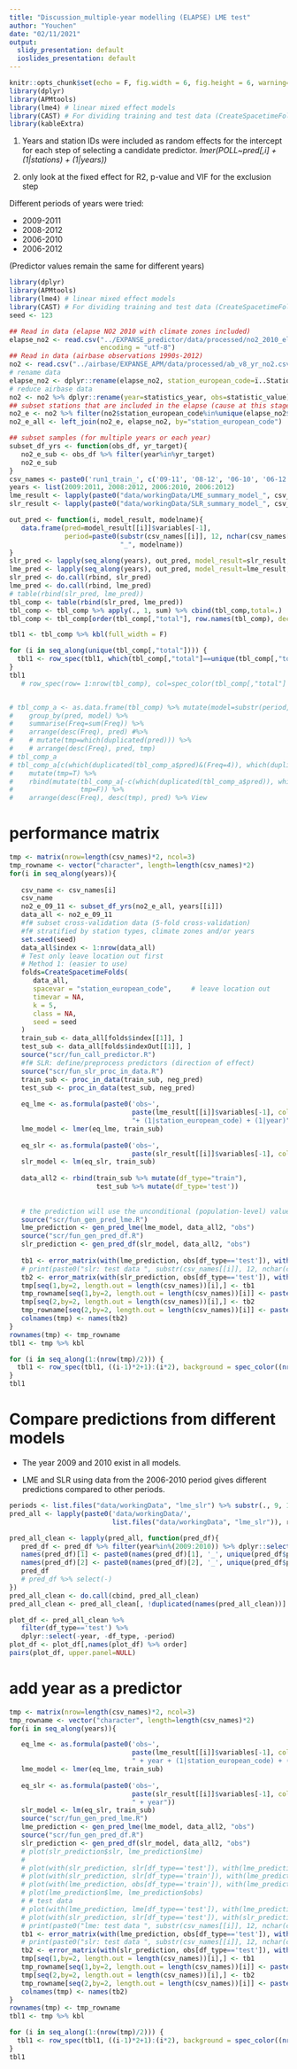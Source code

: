 ```yaml
---
title: "Discussion_multiple-year modelling (ELAPSE) LME test"
author: "Youchen"
date: "02/11/2021"
output:
  slidy_presentation: default
  ioslides_presentation: default
---
```


```r
knitr::opts_chunk$set(echo = F, fig.width = 6, fig.height = 6, warning=F)
library(dplyr)
library(APMtools)
library(lme4) # linear mixed effect models
library(CAST) # For dividing training and test data (CreateSpacetimeFolds)
library(kableExtra)
```

1. Years and station IDs were included as random effects for the intercept for each step of selecting a candidate predictor.
*lmer(POLL~pred[,i] + (1|stations) + (1|years))* 

2. only look at the fixed effect for R2, p-value and VIF for the exclusion step

Different periods of years were tried: 

* 2009-2011 
* 2008-2012
* 2006-2010
* 2006-2012

(Predictor values remain the same for different years)

```r
library(dplyr)
library(APMtools)
library(lme4) # linear mixed effect models
library(CAST) # For dividing training and test data (CreateSpacetimeFolds)
seed <- 123

## Read in data (elapse NO2 2010 with climate zones included)
elapse_no2 <- read.csv("../EXPANSE_predictor/data/processed/no2_2010_elapse_climate.csv",
                       encoding = "utf-8")
## Read in data (airbase observations 1990s-2012)
no2 <- read.csv("../airbase/EXPANSE_APM/data/processed/ab_v8_yr_no2.csv")
# rename data
elapse_no2 <- dplyr::rename(elapse_no2, station_european_code=ï..Station)
# reduce airbase data
no2 <- no2 %>% dplyr::rename(year=statistics_year, obs=statistic_value)
## subset stations that are included in the elapse (cause at this stage, we don't have the predictor maps...)
no2_e <- no2 %>% filter(no2$station_european_code%in%unique(elapse_no2$station_european_code))
no2_e_all <- left_join(no2_e, elapse_no2, by="station_european_code")

## subset samples (for multiple years or each year)
subset_df_yrs <- function(obs_df, yr_target){
   no2_e_sub <- obs_df %>% filter(year%in%yr_target)
   no2_e_sub
}
csv_names <- paste0('run1_train_', c('09-11', '08-12', '06-10', '06-12'))
years <- list(2009:2011, 2008:2012, 2006:2010, 2006:2012)
lme_result <- lapply(paste0("data/workingData/LME_summary_model_", csv_names, ".csv") , read.csv)
slr_result <- lapply(paste0("data/workingData/SLR_summary_model_", csv_names, ".csv") , read.csv)

out_pred <- function(i, model_result, modelname){
   data.frame(pred=model_result[[i]]$variables[-1], 
              period=paste0(substr(csv_names[[i]], 12, nchar(csv_names[[i]])),
                            "_", modelname))
}
slr_pred <- lapply(seq_along(years), out_pred, model_result=slr_result, "slr")
lme_pred <- lapply(seq_along(years), out_pred, model_result=lme_result, "lme")
slr_pred <- do.call(rbind, slr_pred)
lme_pred <- do.call(rbind, lme_pred)
# table(rbind(slr_pred, lme_pred))
tbl_comp <- table(rbind(slr_pred, lme_pred))
tbl_comp <- tbl_comp %>% apply(., 1, sum) %>% cbind(tbl_comp,total=.)
tbl_comp <- tbl_comp[order(tbl_comp[,"total"], row.names(tbl_comp), decreasing = T), ]

tbl1 <- tbl_comp %>% kbl(full_width = F)

for (i in seq_along(unique(tbl_comp[,"total"]))) {
  tbl1 <- row_spec(tbl1, which(tbl_comp[,"total"]==unique(tbl_comp[,"total"])[i]) %>% as.numeric(), background = spec_color(unique(tbl_comp[,"total"]) %>% as.numeric())[i])
}
tbl1
   # row_spec(row= 1:nrow(tbl_comp), col=spec_color(tbl_comp[,"total"] %>% as.numeric()))


# tbl_comp_a <- as.data.frame(tbl_comp) %>% mutate(model=substr(period, 7, 10)) %>% 
#    group_by(pred, model) %>% 
#    summarise(Freq=sum(Freq)) %>% 
#    arrange(desc(Freq), pred) #%>%
#    # mutate(tmp=which(duplicated(pred))) %>% 
#    # arrange(desc(Freq), pred, tmp)
# tbl_comp_a
# tbl_comp_a[c(which(duplicated(tbl_comp_a$pred)&(Freq=4)), which(duplicated(tbl_comp_a$pred)&(Freq=4))-1),] %>% 
#    mutate(tmp=T) %>% 
#    rbind(mutate(tbl_comp_a[-c(which(duplicated(tbl_comp_a$pred)), which(duplicated(tbl_comp_a$pred))-1),],
#                 tmp=F)) %>% 
#    arrange(desc(Freq), desc(tmp), pred) %>% View
```

# performance matrix



```r
tmp <- matrix(nrow=length(csv_names)*2, ncol=3)
tmp_rowname <- vector("character", length=length(csv_names)*2)
for(i in seq_along(years)){
   
   csv_name <- csv_names[i]
   csv_name
   no2_e_09_11 <- subset_df_yrs(no2_e_all, years[[i]])
   data_all <- no2_e_09_11
   #f# subset cross-validation data (5-fold cross-validation)
   #f# stratified by station types, climate zones and/or years
   set.seed(seed)
   data_all$index <- 1:nrow(data_all)
   # Test only leave location out first 
   # Method 1: (easier to use)
   folds=CreateSpacetimeFolds(
      data_all,
      spacevar = "station_european_code",     # leave location out
      timevar = NA,
      k = 5,
      class = NA,
      seed = seed
   )
   train_sub <- data_all[folds$index[[1]], ]
   test_sub <- data_all[folds$indexOut[[1]], ]
   source("scr/fun_call_predictor.R")
   #f# SLR: define/preprocess predictors (direction of effect)
   source("scr/fun_slr_proc_in_data.R")
   train_sub <- proc_in_data(train_sub, neg_pred)
   test_sub <- proc_in_data(test_sub, neg_pred)
   
   eq_lme <- as.formula(paste0('obs~',
                               paste(lme_result[[i]]$variables[-1], collapse = "+"),
                               "+ (1|station_european_code) + (1|year)"))
   lme_model <- lmer(eq_lme, train_sub)
   
   eq_slr <- as.formula(paste0('obs~',
                               paste(slr_result[[i]]$variables[-1], collapse = "+")))
   slr_model <- lm(eq_slr, train_sub)
   
   data_all2 <- rbind(train_sub %>% mutate(df_type="train"),
                      test_sub %>% mutate(df_type='test'))
   
   
   # the prediction will use the unconditional (population-level) values for data with previously unobserved levels (or NAs).
   source("scr/fun_gen_pred_lme.R")
   lme_prediction <- gen_pred_lme(lme_model, data_all2, "obs")
   source("scr/fun_gen_pred_df.R")
   slr_prediction <- gen_pred_df(slr_model, data_all2, "obs")
   
   tb1 <- error_matrix(with(lme_prediction, obs[df_type=='test']), with(lme_prediction, lme[df_type=='test']))[c(1,5,7)]
   # print(paste0("slr: test data ", substr(csv_names[[i]], 12, nchar(csv_names[[i]]))))
   tb2 <- error_matrix(with(slr_prediction, obs[df_type=='test']), with(slr_prediction, slr[df_type=='test']))[c(1,5,7)] 
   tmp[seq(1,by=2, length.out = length(csv_names))[i],] <- tb1
   tmp_rowname[seq(1,by=2, length.out = length(csv_names))[i]] <- paste0(substr(csv_names[i], 12, nchar(csv_names[i])), "_lme")
   tmp[seq(2,by=2, length.out = length(csv_names))[i],] <- tb2
   tmp_rowname[seq(2,by=2, length.out = length(csv_names))[i]] <- paste0(substr(csv_names[i], 12, nchar(csv_names[i])), "_slr")
   colnames(tmp) <- names(tb2)
}
rownames(tmp) <- tmp_rowname
tbl1 <- tmp %>% kbl

for (i in seq_along(1:(nrow(tmp)/2))) {
  tbl1 <- row_spec(tbl1, ((i-1)*2+1):(i*2), background = spec_color((nrow(tmp)/2):1)[i])
}
tbl1
```
# Compare predictions from different models
* The year 2009 and 2010 exist in all models. 

* LME and SLR using data from the 2006-2010 period gives different predictions compared to other periods.

```r
periods <- list.files("data/workingData", "lme_slr") %>% substr(., 9, 13)
pred_all <- lapply(paste0('data/workingData/', 
                          list.files("data/workingData", "lme_slr")), read.csv)

pred_all_clean <- lapply(pred_all, function(pred_df){
   pred_df <- pred_df %>% filter(year%in%(2009:2010)) %>% dplyr::select(slr, lme, year, df_type, period, obs)  #obs, period,
   names(pred_df)[1] <- paste0(names(pred_df)[1], '_', unique(pred_df$period))
   names(pred_df)[2] <- paste0(names(pred_df)[2], '_', unique(pred_df$period))
   pred_df
   # pred_df %>% select(-)
})
pred_all_clean <- do.call(cbind, pred_all_clean)
pred_all_clean <- pred_all_clean[, !duplicated(names(pred_all_clean))]

plot_df <- pred_all_clean %>% 
   filter(df_type=='test') %>% 
   dplyr::select(-year, -df_type, -period)
plot_df <- plot_df[,names(plot_df) %>% order]
pairs(plot_df, upper.panel=NULL)
```

# add year as a predictor
```r
tmp <- matrix(nrow=length(csv_names)*2, ncol=3)
tmp_rowname <- vector("character", length=length(csv_names)*2)
for(i in seq_along(years)){

   eq_lme <- as.formula(paste0('obs~',
                               paste(lme_result[[i]]$variables[-1], collapse = "+"),
                               " + year + (1|station_european_code) + (1|year)"))
   lme_model <- lmer(eq_lme, train_sub)
   
   eq_slr <- as.formula(paste0('obs~',
                               paste(slr_result[[i]]$variables[-1], collapse = "+"),
                               " + year"))
   slr_model <- lm(eq_slr, train_sub)
   source("scr/fun_gen_pred_lme.R")
   lme_prediction <- gen_pred_lme(lme_model, data_all2, "obs")
   source("scr/fun_gen_pred_df.R")
   slr_prediction <- gen_pred_df(slr_model, data_all2, "obs")
   # plot(slr_prediction$slr, lme_prediction$lme)
   # 
   # plot(with(slr_prediction, slr[df_type=='test']), with(lme_prediction, lme[df_type=='test']))
   # plot(with(slr_prediction, slr[df_type=='train']), with(lme_prediction, lme[df_type=='train']))
   # plot(with(lme_prediction, obs[df_type=='train']), with(lme_prediction, lme[df_type=='train']))
   # plot(lme_prediction$lme, lme_prediction$obs)
   # # test data
   # plot(with(lme_prediction, lme[df_type=='test']), with(lme_prediction, obs[df_type=='test']))
   # plot(with(slr_prediction, slr[df_type=='test']), with(slr_prediction, obs[df_type=='test']))
   # print(paste0("lme: test data ", substr(csv_names[[i]], 12, nchar(csv_names[[i]]))))
   tb1 <- error_matrix(with(lme_prediction, obs[df_type=='test']), with(lme_prediction, lme[df_type=='test']))[c(1,5,7)]
   # print(paste0("slr: test data ", substr(csv_names[[i]], 12, nchar(csv_names[[i]]))))
   tb2 <- error_matrix(with(slr_prediction, obs[df_type=='test']), with(slr_prediction, slr[df_type=='test']))[c(1,5,7)] 
   tmp[seq(1,by=2, length.out = length(csv_names))[i],] <- tb1
   tmp_rowname[seq(1,by=2, length.out = length(csv_names))[i]] <- paste0(substr(csv_names[i], 12, nchar(csv_names[i])), "_lme")
   tmp[seq(2,by=2, length.out = length(csv_names))[i],] <- tb2
   tmp_rowname[seq(2,by=2, length.out = length(csv_names))[i]] <- paste0(substr(csv_names[i], 12, nchar(csv_names[i])), "_slr")
   colnames(tmp) <- names(tb2)
}
rownames(tmp) <- tmp_rowname
tbl1 <- tmp %>% kbl

for (i in seq_along(1:(nrow(tmp)/2))) {
  tbl1 <- row_spec(tbl1, ((i-1)*2+1):(i*2), background = spec_color((nrow(tmp)/2):1)[i])
}
tbl1
```

